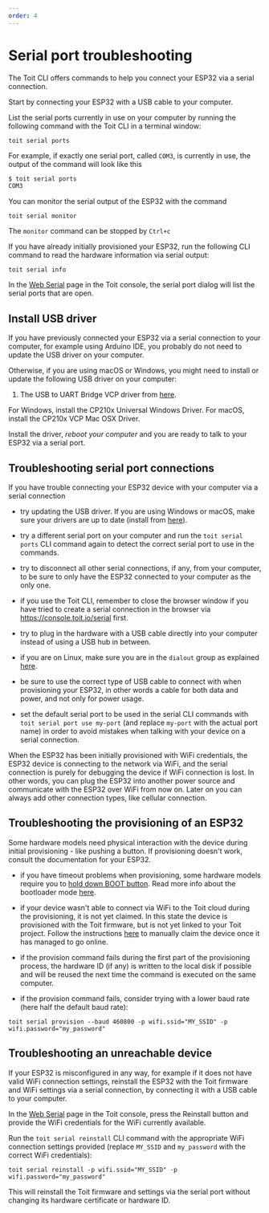 ```yaml
---
order: 4
---
```


# Serial port troubleshooting

<Tabs>
<Tab label="CLI">

The Toit CLI offers commands to help you connect your ESP32 via a serial connection.

Start by connecting your ESP32 with a USB cable to your computer.

List the serial ports currently in use on your computer by running the following command with the Toit CLI in a terminal window:

```shell
toit serial ports
```

For example, if exactly one serial port, called `COM3`, is currently in use, the output of the command will look like this

```txt
$ toit serial ports
COM3
```

You can monitor the serial output of the ESP32 with the command

```shell
toit serial monitor
```

The `monitor` command can be stopped by `Ctrl+c`

If you have already initially provisioned your ESP32, run the following CLI command to read the hardware information via serial output:

```shell
toit serial info
```

</Tab>
<Tab label="Console">

In the [Web Serial](https://console.toit.io/serial) page in the Toit console, the serial port dialog will list the serial ports that are open.

</Tab>
</Tabs>

## Install USB driver

If you have previously connected your ESP32 via a serial connection to your computer, for example using Arduino IDE, you probably do not need to update the USB driver on your computer.

Otherwise, if you are using macOS or Windows, you might need to install or update the following USB driver on your computer:

1. The USB to UART Bridge VCP driver from
   [here](https://www.silabs.com/developers/usb-to-uart-bridge-vcp-drivers).

For Windows, install the CP210x Universal Windows Driver.
For macOS, install the CP210x VCP Mac OSX Driver.

Install the driver, _reboot your computer_ and you are ready to talk to your ESP32 via a serial port.

## Troubleshooting serial port connections

If you have trouble connecting your ESP32 device with your computer via a serial connection

- try updating the USB driver. If you are using Windows or macOS, make sure your drivers are up to date (install from [here](https://www.silabs.com/developers/usb-to-uart-bridge-vcp-drivers)).

- try a different serial port on your computer and run the `toit serial ports` CLI command again to detect the correct serial port to use in the commands.

- try to disconnect all other serial connections, if any, from your computer, to be sure to only have the ESP32 connected to your computer as the only one.

- if you use the Toit CLI, remember to close the browser window if you have tried to create a serial connection in the browser via https://console.toit.io/serial first.

- try to plug in the hardware with a USB cable directly into your computer instead of using a USB hub in between.

- if you are on Linux, make sure you are in the `dialout` group as explained [here](https://docs.espressif.com/projects/esp-idf/en/latest/esp32/get-started/establish-serial-connection.html#adding-user-to-dialout-on-linux).

- be sure to use the correct type of USB cable to connect with when provisioning your ESP32, in other words a cable for both data and power, and not only for power usage.

- set the default serial port to be used in the serial CLI commands with `toit serial port use my-port` (and replace `my-port` with the actual port name) in order to avoid mistakes when talking with your device on a serial connection.

<Note title="Device connections">

When the ESP32 has been initially provisioned with WiFi credentials, the ESP32 device is connecting to the network via WiFi, and the serial connection is purely for debugging the device if WiFi connection is lost.
In other words, you can plug the ESP32 into another power source and communicate with the ESP32 over WiFi from now on.
Later on you can always add other connection types, like cellular connection.

</Note>

## Troubleshooting the provisioning of an ESP32

Some hardware models need physical interaction with the device during initial provisioning - like pushing a button.
If provisioning doesn't work, consult the documentation for your ESP32.

- if you have timeout problems when provisioning, some hardware models require you to [hold down BOOT button](https://randomnerdtutorials.com/solved-failed-to-connect-to-esp32-timed-out-waiting-for-packet-header/).
  Read more info about the bootloader mode [here](https://github.com/espressif/esptool/wiki/ESP32-Boot-Mode-Selection).

- if your device wasn't able to connect via WiFi to the Toit cloud during the provisioning, it is not yet claimed. In this state the device is provisioned with the Toit firmware,
  but is not yet linked to your Toit project. Follow the instructions [here](../claim) to manually claim the device once it has managed to go
  online.

- if the provision command fails during the first part of the provisioning process, the hardware ID (if any) is written to the local disk if possible and will be reused the next time the command is executed on the same computer.

- if the provision command fails, consider trying with a lower baud rate (here half the default baud rate):

```shell
toit serial provision --baud 460800 -p wifi.ssid="MY_SSID" -p wifi.password="my_password"
```

## Troubleshooting an unreachable device

If your ESP32 is misconfigured in any way, for example if it does not have valid WiFi connection settings, reinstall the ESP32 with the Toit firmware
and WiFi settings via a serial connection, by connecting it with a USB cable to your computer.

<Tabs>

<Tab label="Console">

In the [Web Serial](https://console.toit.io/serial) page in the Toit console, press the Reinstall button and provide the WiFi credentials for the WiFi currently available.

</Tab>

<Tab label="CLI">

Run the `toit serial reinstall` CLI command
with the appropriate WiFi connection settings provided (replace `MY_SSID` and `my_password` with the correct WiFi credentials):

```shell
toit serial reinstall -p wifi.ssid="MY_SSID" -p wifi.password="my_password"
```

</Tab>
</Tabs>

This will reinstall the Toit firmware and settings via the serial port without changing its hardware certificate or hardware ID.
